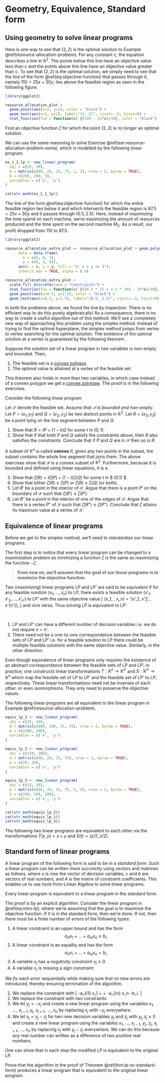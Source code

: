 # Geometry, Equivalence, Standard form 

## Using geometry to solve linear programs
Here is one way to see that $(2, 2)$ is the optimal solution to Example \@ref(resource-allocation-problem). For any constant $c$, the equation 
\begin{equation}
  c = 25x + 30y
  (\#eq:objective-function)
\end{equation}
describes a line in $\mathbb{R}^2$. The points below this line have an objective value less than $c$ and the points above this line have an objective value greater than $c$. To see that $(2, 2)$ is the optimal solution, we simply need to see that the line of the form \@ref(eq:objective-function) that passes through it, namely $110 = 25x + 30y$, lies above the feasible region as seen in the following figure.

```r

library(ggplot2)

resource_allocation_plot + 
  geom_point(aes(x=2, y=2), color = "black") +
  geom_text(aes(x=2, y=2), label="(2, 2)", vjust=-.5, hjust=0) +
  stat_function(fun = function(x) {(110 - 25*x)/30}, color = "black")
```

:::{.exercise}
Find an objective function $\zeta$ for which the point $(2, 2)$ is no longer an optimal solution.

:::

We can use the same reasoning to solve Exercise \@ref(exr:resource-allocation-problem-extra), which is modelled by the following linear program.

```r
ex_1_1_lp <- new_linear_program(
  obj = c(25, 30),
  A = matrix(c(80, 20, 25, 75, 1, 1), nrow = 2, byrow = TRUE),
  b = c(200, 200, 3),
  variables = c('x', 'y')
)

cat(str_math(ex_1_1_lp))
```

The line of the form \@ref(eq:objective-function) for which the entire feasible region lies below it and which intersects the feasible region is $87.5 = 25x + 30y$ and it passes through $(0.5, 2.5)$. Here, instead of maximizing the time spend on each machine, we're maximizing the amount of resources produced and the time spent on the second machine $M_2$. As a result, our profit dropped from $110$ to $87.5$.

```r

library(ggplot2)

resource_allocation_extra_plot <- resource_allocation_plot + geom_polygon(
      data = data.frame(
        x = c(0, 0, 3),
        y = c(0, 3, 0)),
      aes(x = x, y = y, fill = "3: x + y <= 3"),
      inherit.aes = TRUE, alpha = 0.4)

resource_allocation_extra_plot +
  scale_fill_discrete(name = "Constraints") + 
  stat_function(fun = function(x) {((0.5 * 25 + 2.5 * 30) - 25*x)/30}, color = "black") +
  geom_point(aes(x=0.5, y=2.5), color = "black") +
  geom_text(aes(x=0.5, y=2.5), label="(0.5, 2.5)", vjust=-.5, hjust=0)
```

In both the problems above, we found the line *by inspection*. There is no efficient way to do this purely algebraically! As a consequence, there is no way to create a useful algorithm out of this method. We'll see a completely new way of approaching this problem using the simplex method. Instead of trying to find the optimal hyperplane, the simplex method jumps from vertex to vertex searching for the optimal solution. The existence of the optimal solution at a vertex is guaranteed by the following theorem.

::: {.theorem #fundamental-theorem-of-LP}
Suppose the solution set of a linear program in two variables is non-empty and bounded. Then, 

1. The feasible set is a [convex polygon](https://en.wikipedia.org/wiki/Convex_polygon).
2. The optimal value is attained at a vertex of the feasible set.

:::
This theorem also holds in more than two variables, in which case instead of a convex polygon we get a [convex polytope](https://en.wikipedia.org/wiki/Convex_polytope). The proof is in the following exercises.

::: {.exercise #proof-of-fundamental-theorem-of-LP}
Consider the following linear program 

\begin{align*}
\mbox{maximize: } && c_1 x + c_2 y & =: \zeta(x,y) \\
\mbox{subject to: } 
  && a_{11} x + a_{12} y & \lesseqgtr b_1 \\
  && a_{21} x + a_{22} y & \lesseqgtr b_2 \\
  && \vdots &  \\
  && a_{m1} x + a_{m2} y & \lesseqgtr b_m. 
\end{align*}

Let $\mathcal{S}$ denote the feasible set. *Assume that $\mathcal{S}$ is bounded and non-empty.*   Let $P = (x_1, y_1)$ and $Q = (x_2, y_2)$ be two distinct points in $\mathbb{R}^2$. Let $R = (x_3, y_3)$ be a point lying on the line segment between $P$ and $Q$. 

1. Show that $R = tP + (1-t)Q$ for some $t$ in $(0, 1)$.
2. Show that if that both $P$ and $Q$ satisfy the constraints above, then $R$ also satisfies the constraints. 
   Conclude that if $P$ and $Q$ are in $\mathcal{S}$ then so is $R$.

  A subset of $\mathbb{R}^n$ is called **convex** if, given any two points in the subset, the subset contains the whole line segment that joins them. The above exercises show that $\mathcal{S}$ is a convex subset of $\mathbb{R}^2$. Furthermore, because it is bounded and defined using linear equations, it is a \href{https://en.wikipedia.org/wiki/Convex_polygon}{convex polygon}.

3. Show that $\zeta(R) = t\zeta(P) + (1-t)\zeta(Q)$ for some $t$ in $ (0,1) $.    
4. Show that either $\zeta(R) \le \zeta(P)$ or $\zeta(R) \le \zeta(Q)$ (or both).
5. Let $R'$ be a point in the interior of $\mathcal{S}$. Argue that there is a point $P'$ on the boundary of $\mathcal{S}$ such that $\zeta(R') \le \zeta(P')$.
6. Let $R''$ be a point in the interior of one of the edges of $\mathcal{S}$. Argue that there is a vertex $P''$ of $\mathcal{S}$ such that $\zeta(R'') \le \zeta(P'')$. Conclude that $\zeta$ attains its maximum value at a vertex of $\mathcal{S}$.

:::  

## Equivalence of linear programs 

Before we get to the simplex method, we'll need to *standardize* our linear programs. 

The first step is to notice that every linear program can be changed to a *maximization problem* as minimizing a function $\zeta$ is the same as maximizing the function $-\zeta$.

> **From now on, we'll assume that the goal of our linear programs is to _maximize_ the objective function.**

Two (maximizing) linear programs LP and LP' are said to be *equivalent* if for any feasible solution $(x_1, \dots, x_n)$ to LP, there exists a feasible solution $(x'_1, x'_2, \dots, x'_{n'})$ to LP' with the same objective value \[ \zeta(x_1, \dots, x_n) = \zeta'(x'_1, x'_2, \dots, x'_{n'}), \] and vice versa. Thus solving LP is equivalent to LP'.

:::{.remark #lp-equiv-definition}

&nbsp;

1. LP and LP' can have a different number of decision variables i.e. we do not require $n = n'.$
2. There need not be a one-to-one correspondence between the feasible sets of LP and LP' i.e. for a feasible solution to LP there could be multiple feasible solutions with the same objective value. Similarly, in the other direction.

:::

:::{.remark}

Even though equivalence of linear programs only requires the existence of an abstract correspondence between the feasible sets of LP and LP', in practice, one constructs linear transformations $T: \mathbb{R}^n \to \mathbb{R}^{n'}$ and $S: \mathbb{R}^{n'} \to \mathbb{R}^{n}$ which map the feasible set of LP to LP' and the feasible set of LP' to LP, respectively. These linear transformations need not be inverses of each other, or even isomorphisms. They only need to preserve the objective values.

:::

::: {.example}
The following linear programs are all equivalent to the linear program in Example \@ref(resource-allocation-problem).

```r
equiv_lp_1 <- new_linear_program(
  obj = c(25, 30),
  A = matrix(c(800, 200, 25, 75), nrow = 2, byrow = TRUE),
  b = c(2000, 200),
  variables = c('x', 'y')
)

equiv_lp_2 <- new_linear_program(
  obj = c(250, 300),
  A = matrix(c(80, 20, 25, 75), nrow = 2, byrow = TRUE),
  b = c(20, 20),
  variables = c('x', 'y')
)

equiv_lp_3 <- new_linear_program(
  obj = c(25, 30),
  A = matrix(c(80, 20, 25, 75, 2, 2), nrow = 2, byrow = TRUE),
  b = c(200, 200, 200),
  variables = c('x', 'y')
)

cat(str_math(equiv_lp_2))
cat(str_math(equiv_lp_1))
cat(str_math(equiv_lp_3))
```

:::

::: {.example}
The following two linear programs are equivalent to each other
\begin{align*}
\begin{aligned}
\mbox{maximize: } && x + y & \\
\mbox{subject to: } && 0 \le x &\le 1 \\
 && 0 \le y &\le 1 
\end{aligned}
&&
\begin{aligned}
\mbox{maximize: } && z & \\
\mbox{subject to: } && 0 \le z &\le 1
\end{aligned}
\end{align*}
via the transformations $T(x, y) = x + y$ and $S(t) = (z/2, z/2)$.

:::


## Standard form of linear programs

A linear program of the following form is said to be in a *standard form*:
\begin{equation}
  \begin{aligned}
    \mbox{maximize: } && c_1 x_1 + \dots + c_n x_n & \\
    \mbox{subject to: } 
      && a_{11} x_1 + \dots + a_{1n} x_n & \leq b_1 \\
      && a_{21} x_1 + \dots + a_{2n} x_n & \leq b_2 \\
      && \vdots &  \\
      && a_{m1} x_1 + \dots + a_{mn} x_n & \leq b_m \\
      && x_1, \dots, x_n & \geq 0.
  \end{aligned}
  (\#eq:intro-standardized-lp)
\end{equation}
Such a linear program can be written more succinctly using vectors and matrices as follows.
\begin{equation}
  \begin{aligned}
    \mbox{maximize: } && c^T x & \\
    \mbox{subject to: } 
      && A x & \leq b \\
      && x & \geq 0.
  \end{aligned}
  (\#eq:intro-standardized-lp-matrix-form)
\end{equation}
where $x$ is now the vector of decision variables, $c$ and $b$ are vectors of real numbers, and $A$ is the matrix of constraint coefficients. This enables us to use tools from Linear Algebra to solve linear programs.

::: {.theorem #lp-to-standard-form}
Every linear program is equivalent to a linear program in the standard form.
:::

::: {.proof}
The proof is by an explicit algorithm. Consider the linear program in \@ref(eq:intro-lp), where we're assuming that the goal is to maximize the objective function. If it is in the standard form, then we're done. If not, then there must be a finite number of *errors* of the following types:

1. A linear constraint is an upper bound and has the form $$a_{i1} x_1 + \dots + a_{in} x_n \geq b_i.$$
2. A linear constraint is an equality and has the form $$a_{i1} x_1 + \dots + a_{in} x_n = b_i.$$
3. A variable $x_j$ has a *negativity constraint* $x_j \leq 0$.
4. A variable $x_j$ is missing a *sign constraint*.

We *fix each error* sequentially while making sure that no new errors are introduced, thereby ensuring termination of the algorithm.

1. We replace the constraint with \[ -a_{i1} x_1 + \dots + -a_{in} x_n \leq -b_i. \]
2. We replace the constraint with two constraints
  \begin{align*}
  a_{i1} x_1 + \dots + a_{in} x_n &\leq b_i \\
  -a_{i1} x_1 - \dots - a_{in} x_n &\leq -b_i,
  \end{align*}
3. We let $y_j = -x_j$ and create a new linear program using the variables $x_1$, $\dots$, $x_{j-1}$, $y_j$, $x_{j+1}$, $\dots$, $x_n$ by replacing $x_j$ with $-y_j$ everywhere.
4. We let $x_j = y_j - z_j$ for two new decision variables $y_j$ and $z_j$ with $y_j, z_j \geq 0$ and create a new linear program using the variables $x_1$, $\dots$, $x_{j-1}$, $y_j$, $z_j$, $x_{j+1}$, $\dots$, $x_n$ by replacing $x_j$ with $y_j - z_j$ everywhere. We can do this because any real number can written as a difference of two positive real numbers.

One can show that in each step the modified LP is equivalent to the original LP.
:::

:::{.exercise #lp-to-standard-form}
Prove that the algorithm in the proof of Theorem \@ref(thm:lp-to-standard-form) produces a linear program that is equivalent to the original linear program.
:::
